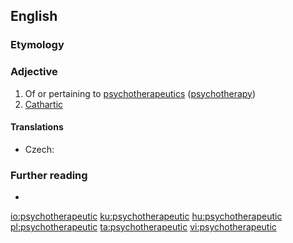 ==English==

===Etymology===
{{prefix|en|psycho|therapeutic}}

===Adjective===
{{en-adj}}

# Of or pertaining to [[psychotherapeutics]] ([[psychotherapy]])
# [[cathartic|Cathartic]]

====Translations====
{{trans-top|of or pertaining to psychotherapy}}
* Czech: {{t|cs|psychoterapeutický}}
{{trans-mid}}
{{trans-bottom}}

===Further reading===
* {{R:OneLook}}

[[io:psychotherapeutic]]
[[ku:psychotherapeutic]]
[[hu:psychotherapeutic]]
[[pl:psychotherapeutic]]
[[ta:psychotherapeutic]]
[[vi:psychotherapeutic]]